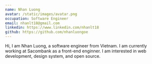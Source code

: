 ```yaml
---
name: Nhan Luong
avatar: /static/images/avatar.png
occupation: Software Engineer
email: nhanlt18@gmail.com
linkedin: https://www.linkedin.com/nhanlt18
github: https://github.com/nhanluongoe
---
```


Hi, I am Nhan Luong, a software engineer from Vietnam. I am currently working at Sacombank as a front-end enginner. I am interested in web development, design system, and open source.
